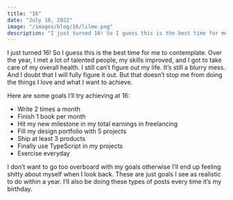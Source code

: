 ```yaml
---
title: "16"
date: "July 18, 2022"
image: "/images/blog/16/lilme.png"
description: "I just turned 16! So I guess this is the best time for me to contemplate. Over the year, I met a lot of talented people, my skills improved, and I got to take care of my overall health. I still can’t figure out my life. It’s still a blurry mess. And I doubt that I will fully figure it out. But that doesn’t stop me from doing the things I love and what I want to achieve"
---
```


I just turned 16! So I guess this is the best time for me to contemplate. Over the year, I met a lot of talented people, my skills improved, and I got to take care of my overall health. I still can’t figure out my life. It’s still a blurry mess. And I doubt that I will fully figure it out. But that doesn’t stop me from doing the things I love and what I want to achieve.

Here are some goals I’ll try achieving at 16:

- Write 2 times a month
- Finish 1 book per month
- Hit my new milestone in my total earnings in freelancing
- Fill my design portfolio with 5 projects
- Ship at least 3 products
- Finally use TypeScript in my projects
- Exercise everyday

I don’t want to go too overboard with my goals otherwise I’ll end up feeling shitty about myself when I look back. These are just goals I see as realistic to do within a year. I’ll also be doing these types of posts every time it’s my birthday.
